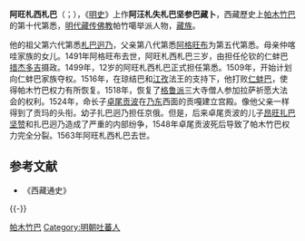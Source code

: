 '''阿旺札西札巴'''（{{bo|z=ངག་དབང་བཀྲ་ཤིས་གྲགས་པ|w=ngag dbang bkra shis grags pa }}；{{bd|1488年||1563年||catIdx=A}}），《[[明史|明史]]》上作'''阿汪札失札巴坚参巴藏卜'''，西藏歷史上[[帕木竹巴|帕木竹巴]]的第十代第悉，[[明代|明代]][[藏传佛教|藏传佛教]]帕竹噶举派人物，[[藏族|藏族]]。

他的祖父第六代第悉[[札巴迥乃|札巴迥乃]]，父亲第八代第悉[[阿格旺布|阿格旺布]]为第五代第悉。母亲仲喀哇家族的女儿。1491年阿格旺布去世，阿旺札西札巴三岁，由担任伦钦的仁蚌巴[[措杰多吉|措杰多吉]]摄政。1499年，12岁的阿旺札西札巴正式担任第悉。1509年，开始计划向仁蚌巴家族夺权。1516年，在琼结巴和[[江孜|江孜]]法王的支持下，他打败[[仁蚌巴|仁蚌巴]]，使得帕木竹巴权力有所恢复。1518年，恢复了[[格鲁派|格鲁派]]三大寺僧人参加拉萨祈愿大法会的权利。1524年，命长子[[卓尾贡波|卓尾贡波]]在[[乃东|乃东]]西面的贡嘎建立宫殿。像他父亲一样得到了贡玛的头衔。幼子扎巴迥乃担任京俄。但是，后来卓尾贡波的儿子[[昂旺扎巴坚赞|昂旺扎巴坚赞]]和扎巴迥乃造成了严重的内部纷争，1548年卓尾贡波死后导致了帕木竹巴权力完全分裂。1563年阿旺札西札巴去世。

== 参考文献 ==
* 《西藏通史》

{{-}}
{{start box}}
{{s-before|[[阿格旺布|阿格旺布]]<br />[[措杰多吉|措杰多吉]]（摄政）}}
{{s-title|[[帕竹王朝|帕竹王朝]]统治者|第十任<br />1499年─1563年<br />阐化王<br />1499年─1563年}}
{{s-after|[[昂旺扎巴坚赞|昂旺扎巴坚赞]]}}
{{end box}}

[[Category:西藏君主|帕木竹巴]]
[[Category:明朝吐蕃人|Category:明朝吐蕃人]]